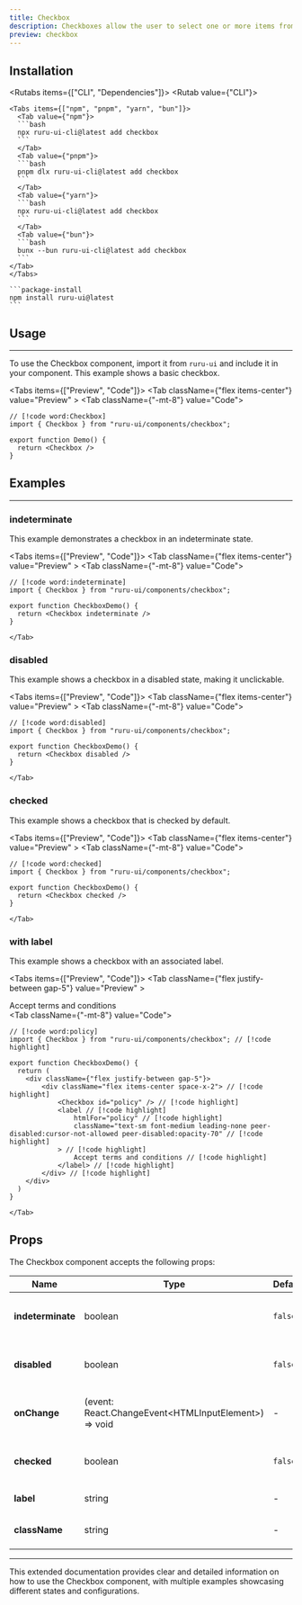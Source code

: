 ```yaml
---
title: Checkbox
description: Checkboxes allow the user to select one or more items from a set.
preview: checkbox
---
```



## Installation

<Rutabs items={["CLI", "Dependencies"]}>
  <Rutab value={"CLI"}>

    <Tabs items={["npm", "pnpm", "yarn", "bun"]}>
      <Tab value={"npm"}>
      ```bash
      npx ruru-ui-cli@latest add checkbox
      ```
      </Tab>
      <Tab value={"pnpm"}>
      ```bash
      pnpm dlx ruru-ui-cli@latest add checkbox
      ```
      </Tab>
      <Tab value={"yarn"}>
      ```bash
      npx ruru-ui-cli@latest add checkbox
      ```
      </Tab>
      <Tab value={"bun"}>
      ```bash
      bunx --bun ruru-ui-cli@latest add checkbox
      ```
    </Tab>
    </Tabs>

  </Rutab>
  <Rutab value={"Dependencies"}>

    ```package-install
    npm install ruru-ui@latest
    ```

  </Rutab>
</Rutabs>

## Usage

---

To use the Checkbox component, import it from `ruru-ui` and include it in your component.
This example shows a basic checkbox.

<Tabs items={["Preview", "Code"]}>
  <Tab className={"flex items-center"} value="Preview" >
    <Checkbox />
  </Tab>
  <Tab className={"-mt-8"} value="Code">
```tsx
// [!code word:Checkbox]
import { Checkbox } from "ruru-ui/components/checkbox";

export function Demo() {
  return <Checkbox />
}
```
 </Tab>
</Tabs>

## Examples

---

### indeterminate

This example demonstrates a checkbox in an indeterminate state.

<Tabs items={["Preview", "Code"]}>
  <Tab className={"flex items-center"} value="Preview" >
    <Checkbox indeterminate />
  </Tab>
  <Tab className={"-mt-8"} value="Code">
```tsx
// [!code word:indeterminate]
import { Checkbox } from "ruru-ui/components/checkbox";

export function CheckboxDemo() {
  return <Checkbox indeterminate />
}
```
    </Tab>

</Tabs>

### disabled

This example shows a checkbox in a disabled state, making it unclickable.

<Tabs items={["Preview", "Code"]}>
  <Tab className={"flex items-center"} value="Preview" >
    <Checkbox disabled />
  </Tab>
  <Tab className={"-mt-8"} value="Code">
```tsx
// [!code word:disabled]
import { Checkbox } from "ruru-ui/components/checkbox";

export function CheckboxDemo() {
  return <Checkbox disabled />
}
```
    </Tab>

</Tabs>

### checked

This example shows a checkbox that is checked by default.

<Tabs items={["Preview", "Code"]}>
  <Tab className={"flex items-center"} value="Preview" >
    <Checkbox checked />
  </Tab>
  <Tab className={"-mt-8"} value="Code">
```tsx
// [!code word:checked]
import { Checkbox } from "ruru-ui/components/checkbox";

export function CheckboxDemo() {
  return <Checkbox checked />
}
```
    </Tab>

</Tabs>

### with label

This example shows a checkbox with an associated label.

<Tabs items={["Preview", "Code"]}>
  <Tab className={"flex justify-between gap-5"} value="Preview" >
    <div className="flex items-center space-x-2">
        <Checkbox id="terms1" />
        <label
        htmlFor="terms1"
        className="text-sm font-medium leading-none peer-disabled:cursor-not-allowed peer-disabled:opacity-70"
        >
        Accept terms and conditions
        </label>
    </div>
  </Tab>
  <Tab className={"-mt-8"} value="Code">
```tsx
// [!code word:policy]
import { Checkbox } from "ruru-ui/components/checkbox"; // [!code highlight]

export function CheckboxDemo() {
  return (
    <div className={"flex justify-between gap-5"}>
        <div className="flex items-center space-x-2"> // [!code highlight]
            <Checkbox id="policy" /> // [!code highlight]
            <label // [!code highlight]
                htmlFor="policy" // [!code highlight]
                className="text-sm font-medium leading-none peer-disabled:cursor-not-allowed peer-disabled:opacity-70" // [!code highlight]
            > // [!code highlight]
                Accept terms and conditions // [!code highlight]
            </label> // [!code highlight]
        </div> // [!code highlight]
    </div>
  )
}
```
    </Tab>

</Tabs>

## Props

The Checkbox component accepts the following props:

| Name              | Type                                                  | Default | Description                              |
| ----------------- | ----------------------------------------------------- | ------- | ---------------------------------------- |
| **indeterminate** | boolean                                               | `false` | Set the checkbox to indeterminate state. |
| **disabled**      | boolean                                               | `false` | Set the checkbox to disabled state.      |
| **onChange**      | (event: React.ChangeEvent\<HTMLInputElement>) => void | -       | Callback when the checkbox is clicked.   |
| **checked**       | boolean                                               | `false` | Set the checkbox to checked state.       |
| **label**         | string                                                | -       | Label for the checkbox.                  |
| **className**     | string                                                | -       | Custom class for the checkbox.           |

---

This extended documentation provides clear and detailed information on how to use the Checkbox component, with multiple examples showcasing different states and configurations.
